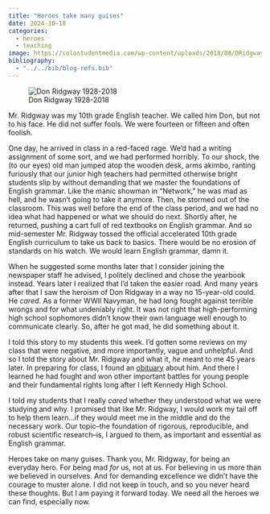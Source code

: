 ```yaml
---
title: "Heroes take many guises"
date: 2024-10-18
categories:
  - heroes
  - teaching
image: https://colostudentmedia.com/wp-content/uploads/2018/08/DRidgway-photo-1-300x460.jpeg
bibliography: 
  - "../../bib/blog-refs.bib"
---
```


![Don Ridgway 1928-2018](https://colostudentmedia.com/wp-content/uploads/2018/08/DRidgway-photo-1-300x460.jpeg)

Mr. Ridgway was my 10th grade English teacher.
We called him Don, but not to his face.
He did not suffer fools.
We were fourteen or fifteen and often foolish.

One day, he arrived in class in a red-faced rage.
We'd had a writing assignment of some sort, and we had performed horribly.
To our shock, the (to our eyes) old man jumped atop the wooden desk, arms akimbo, ranting furiously that our junior high teachers had permitted otherwise bright students slip by without demanding that we master the foundations of English grammar.
Like the manic showman in "Network," he was mad as hell, and he wasn't going to take it anymore.
Then, he stormed out of the classroom.
This was well before the end of the class period, and we had no idea what had happened or what we should do next.
Shortly after, he returned, pushing a cart full of red textbooks on English grammar.
And so mid-semester Mr. Ridgway tossed the official accelerated 10th grade English curriculum to take us back to basics.
There would be no erosion of standards on his watch.
We would learn English grammar, damn it.

When he suggested some months later that I consider joining the newspaper staff he advised, I politely declined and chose the yearbook instead.
Years later I realized that I'd taken the easier road.
And many years after that I saw the heroism of Don Ridgway in a way no 15-year-old could.
He *cared*.
As a former WWII Navyman, he had long fought against terrible wrongs and for what undeniably right.
It was not right that high-performing high school sophomores didn't know their own language well enough to communicate clearly.
So, after he got mad, he did something about it.

I told this story to my students this week.
I'd gotten some reviews on my class that were negative, and more importantly, vague and unhelpful.
And so I told the story about Mr. Ridgway and what it, *he* meant to me 45 years later.
In preparing for class, I found an [obituary](https://colostudentmedia.com/featured-news/2018/08/19/father-of-scholastic-journalism-in-colorado-dies-at-age-90/) about him.
And there I learned he had fought and won other important battles for young people and their fundamental rights long after I left Kennedy High School.

I told my students that I really *cared* whether they understood what we were studying and why. 
I promised that like Mr. Ridgway, I would work my tail off to help them learn...if they would meet me in the middle and do the necessary work.
Our topic--the foundation of rigorous, reproducible, and robust scientific research--is, I argued to them, as important and essential as English grammar.

Heroes take on many guises.
Thank you, Mr. Ridgway, for being an everyday hero.
For being mad *for* us, not at us.
For believing in us more than we believed in ourselves.
And for demanding excellence we didn't have the courage to muster alone.
I did not keep in touch, and so you never heard these thoughts.
But I am paying it forward today.
We need all the heroes we can find, especially now.
